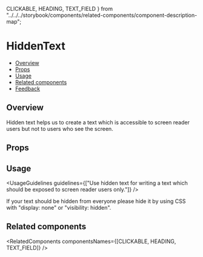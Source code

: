  CLICKABLE,
  HEADING,
  TEXT_FIELD
} from "../../../storybook/components/related-components/component-description-map";

<Meta of={HiddenTextStories} />

# HiddenText

- [Overview](#overview)
- [Props](#props)
- [Usage](#usage)
- [Related components](#related-components)
- [Feedback](#feedback)

## Overview

Hidden text helps us to create a text which is accessible to screen reader users but not to users who see the screen.

<Canvas>
  <Story of={HiddenTextStories.Overview} />
</Canvas>

## Props

<Controls />

## Usage

<UsageGuidelines
  guidelines={["Use hidden text for writing a text which should be exposed to screen reader users only."]}
/>

<Tip>
  If your text should be hidden from everyone please hide it by using CSS with "display: none" or "visibility: hidden".
</Tip>

## Related components

<RelatedComponents componentsNames={[CLICKABLE, HEADING, TEXT_FIELD]} />
